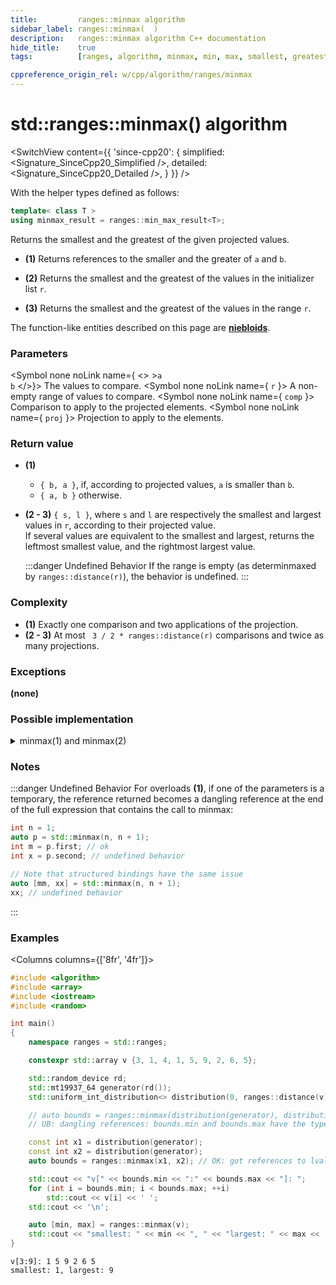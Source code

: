 ```yaml
---
title:         ranges::minmax algorithm
sidebar_label: ranges::minmax(  )
description:   ranges::minmax algorithm C++ documentation
hide_title:    true
tags:          [ranges, algorithm, minmax, min, max, smallest, greatest, largest, biggest]

cppreference_origin_rel: w/cpp/algorithm/ranges/minmax
---
```



<!----------------- Codes ---------------------->


# std::ranges::minmax() algorithm

<SwitchView content={{
	'since-cpp20': {
		simplified:	<Signature_SinceCpp20_Simplified />,
		detailed:	<Signature_SinceCpp20_Detailed />,
	}
}} />

With the helper types defined as follows:
```cpp
template< class T >
using minmax_result = ranges::min_max_result<T>;
```

Returns the smallest and the greatest of the given projected values.

 - **(1)** Returns references to the smaller and the greater of `a` and `b`.

 - **(2)** Returns the smallest and the greatest of the values in the initializer list `r`.

 - **(3)** Returns the smallest and the greatest of the values in the range `r`.

The function-like entities described on this page are [**niebloids**](#).

### Parameters

<SymbolTable>

  <Symbol none noLink name={ <> ><code>a</code> <br/> <code>b</code> </>}>
    The values to compare.
  </Symbol>
  <Symbol none noLink name={ <code>r</code> }>
    A non-empty range of values to compare.
  </Symbol>
  <Symbol none noLink name={ <code>comp</code> }>
    Comparison to apply to the projected elements.
  </Symbol>
  <Symbol none noLink name={ <code>proj</code> }>
    Projection to apply to the elements.
  </Symbol>

</SymbolTable>

### Return value

- **(1)**
  - `{ b, a }`, if, according to projected values, `a` is smaller than `b`.
  - `{ a, b }` otherwise.

- **(2 - 3)**
  `{ s, l }`, where `s` and `l` are respectively the smallest and largest values in `r`, according to their projected value.  
  If several values are equivalent to the smallest and largest, returns the leftmost smallest value, and the rightmost largest value.  

  :::danger Undefined Behavior
  If the range is empty (as determinmaxed by `ranges::distance(r)`), the behavior is undefined.
  :::

### Complexity

- **(1)** Exactly one comparison and two applications of the projection.
- **(2 - 3)** At most ` 3 / 2 * ranges::distance(r)` comparisons and twice as many projections.

### Exceptions

**(none)**

### Possible implementation

<details>
<summary>minmax(1) and minmax(2)</summary>

```cpp
struct minmax_fn
{
    template<class T, class Proj = std::identity,
             std::indirect_strict_weak_order<
                 std::projected<const T*, Proj>> Comp = ranges::less>
    constexpr ranges::minmax_result<const T&>
         operator()(const T& a, const T& b, Comp comp = {}, Proj proj = {}) const
    {
        if (std::invoke(comp, std::invoke(proj, b), std::invoke(proj, a)))
            return {b, a};

        return {a, b};
    }

    template<std::copyable T, class Proj = std::identity,
             std::indirect_strict_weak_order<
                 std::projected<const T*, Proj>> Comp = ranges::less>
    constexpr ranges::minmax_result<T>
        operator()(std::initializer_list<T> r, Comp comp = {}, Proj proj = {}) const
    {
        auto result = ranges::minmax_element(r, std::ref(comp), std::ref(proj));
        return {*result.min, *result.max};
    }

    template<ranges::input_range R, class Proj = std::identity,
             std::indirect_strict_weak_order<
                 std::projected<ranges::iterator_t<R>, Proj>> Comp = ranges::less>
    requires std::indirectly_copyable_storable<ranges::iterator_t<R>,
                                               ranges::range_value_t<R>*>
    constexpr ranges::minmax_result<ranges::range_value_t<R>>
        operator()(R&& r, Comp comp = {}, Proj proj = {}) const
    {
        auto result = ranges::minmax_element(r, std::ref(comp), std::ref(proj));
        return {std::move(*result.min), std::move(*result.max)};
    }
};

inline constexpr minmax_fn minmax;
```

</details>

### Notes

:::danger Undefined Behavior
For overloads **(1)**, if one of the parameters is a temporary, the reference returned becomes a dangling reference at the end of the full expression that contains the call to minmax:

```cpp
int n = 1;
auto p = std::minmax(n, n + 1);
int m = p.first; // ok
int x = p.second; // undefined behavior

// Note that structured bindings have the same issue
auto [mm, xx] = std::minmax(n, n + 1);
xx; // undefined behavior
```
:::

### Examples

<Columns columns={['8fr', '4fr']}>
<div>

```cpp title='Main.cpp' showLineNumbers
#include <algorithm>
#include <array>
#include <iostream>
#include <random>

int main()
{
    namespace ranges = std::ranges;

    constexpr std::array v {3, 1, 4, 1, 5, 9, 2, 6, 5};

    std::random_device rd;
    std::mt19937_64 generator(rd());
    std::uniform_int_distribution<> distribution(0, ranges::distance(v)); // [0..9]

    // auto bounds = ranges::minmax(distribution(generator), distribution(generator));
    // UB: dangling references: bounds.min and bounds.max have the type `const int&`.

    const int x1 = distribution(generator);
    const int x2 = distribution(generator);
    auto bounds = ranges::minmax(x1, x2); // OK: got references to lvalues x1 and x2

    std::cout << "v[" << bounds.min << ":" << bounds.max << "]: ";
    for (int i = bounds.min; i < bounds.max; ++i)
        std::cout << v[i] << ' ';
    std::cout << '\n';

    auto [min, max] = ranges::minmax(v);
    std::cout << "smallest: " << min << ", " << "largest: " << max << '\n';
}
```

</div>
<div>

```plaintext title="Possible output"
v[3:9]: 1 5 9 2 6 5 
smallest: 1, largest: 9 
```

</div>
</Columns>
